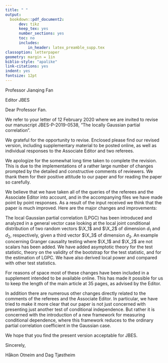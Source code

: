 ```yaml
---
title: " "
output: 
  bookdown::pdf_document2:
      dev: tikz
      keep_tex: yes
      number_sections: yes
      toc: no
      includes:
          in_header: latex_preamble_supp.tex
classoption: letterpaper
geometry: margin = 1in
biblio-style: "apalike"
link-citations: yes
indent: yes
fontsize: 12pt
---
```




\noindent \textbf{Letter to the Editor.}

\vspace{1cm}

\noindent Professor Jianqing Fan

\noindent Editor JBES

\vspace{1cm}

\noindent Dear Professor Fan.

\vspace{1cm}

We refer to your letter of 12 February 2020 where we are invited to revise our manuscript JBES-P-2019-0538, "The locally Gaussian partial correlation".

We grateful for the opportunity to revise. Enclosed please find our revised version, including supplementary material to be posted online, as well as individual responses to the Associate Editor and two referees.

We apologize for the somewhat long time taken to complete the revision. This is due to the implementations of a rather large number of changes prompted by the detailed and constructive comments of reviewers. We thank them for their positive attitude to our paper and for reading the paper so carefully.

We believe that we have taken all of the queries of the referees and the Associate Editor into account, and in the accompanying files we have made point by point responses. As a result of the input received we think that the paper is much improved. Here are the major changes and improvements:

The local Gaussian partial correlation (LPGC) has been introduced and analyzed in a general vector case looking at the local joint conditional distribution of two random vectors $\X_1$ and $\X_2$ of dimension $d_1$ and $d_2$, respectively, given a third vector $\X_3$ of dimension $d_3$. An example concerning Granger causality testing where $\X_1$ and $\X_2$ are not scalars has been added. We have added asymptotic theory for the test statistic, theory on the validity of the bootstrap for the test statistic, and for the estimation of LGPC. We have also derived local power and compared with other test statistics.

For reasons of space most of these changes have been included in a supplement intended to be available online. This has made it possible for us to keep the length of the main article at 35 pages, as advised by the Editor.

In addition there are numerous other changes directly related to the comments of the referees and the Associate Editor. In particular,  we have tried to make it more clear that our paper is not just concerned with presenting just another test of conditional independence. But rather it is concerned with the introduction of a new framework for measuring conditional dependence, where this framework reduces to the ordinary partial correlation coefficient in the Gaussian case.

We hope that you find the present version acceptable for JBES.

\vspace{.5cm}

Sincerely,

\vspace{.5cm}

Håkon Otneim and Dag Tjøstheim
